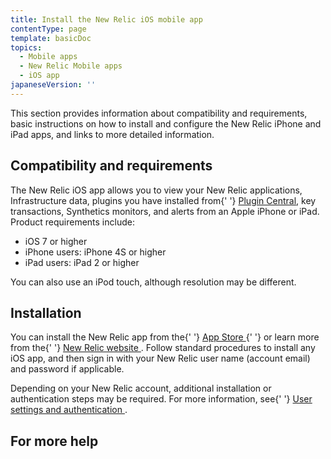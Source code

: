 ```yaml
---
title: Install the New Relic iOS mobile app
contentType: page
template: basicDoc
topics:
  - Mobile apps
  - New Relic Mobile apps
  - iOS app
japaneseVersion: ''
---
```


<div>
  <p>
    This section provides information about compatibility and requirements,
    basic instructions on how to install and configure the New Relic iPhone and
    iPad apps, and links to more detailed information.
  </p>
  <h2 id="requirements">Compatibility and requirements</h2>
  <p>
    The New Relic iOS app allows you to view your New Relic applications,
    Infrastructure data, plugins you have installed from{' '}
    <a href="/docs/plugins/welcome-to-plugin-central">Plugin Central</a>, key
    transactions, Synthetics monitors, and alerts from an Apple iPhone or iPad.
    Product requirements include:
  </p>
  <ul>
    <li>iOS 7 or higher</li>
    <li>iPhone users: iPhone 4S or higher</li>
    <li>iPad users: iPad 2 or higher</li>
  </ul>
  <p>You can also use an iPod touch, although resolution may be different.</p>
  <h2 id="installation">Installation</h2>
  <p>
    You can install the New Relic app from the{' '}
    <a
      href="https://itunes.apple.com/us/app/new-relic/id594038638?ls=1&mt=8"
      target="_blank"
      title="Link opens in a new window"
    >
      App Store
    </a>{' '}
    or learn more from the{' '}
    <a href="https://newrelic.com/mobility" target="_blank">
      New Relic website
    </a>
    . Follow standard procedures to install any iOS app, and then sign in with
    your New Relic user name (account email) and password if applicable.
  </p>
  <p>
    Depending on your New Relic account, additional installation or
    authentication steps may be required. For more information, see{' '}
    <a href="/docs/ios/ios-user-settings-and-authentication">
      User settings and authentication
    </a>
    .
  </p>
  <h2 id="more_help">For more help</h2>
</div>
